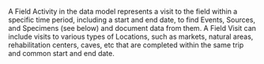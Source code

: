 <!-- # Field Visit {.unnumbered} -->

A Field Activity in the data model represents a visit to the field within a specific time period, including a start and end date, to find Events, Sources, and Specimens (see below) and document data from them. A Field Visit can include visits to various types of Locations, such as markets, natural areas, rehabilitation centers, caves, etc that are completed within the same trip and common start and end date.
